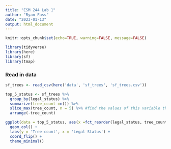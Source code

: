 ```yaml
---
title: "ESM 244 Lab 1"
author: "Ryan Fass"
date: "2023-01-13"
output: html_document
---
```


```r
knitr::opts_chunk$set(echo=TRUE, warning=FALSE, message=FALSE)

library(tidyverse)
library(here)
library(sf)
library(tmap)
```

### Read in data

```r
sf_trees <- read_csv(here('data', 'sf_trees', 'sf_trees.csv'))
```
```r
top_5_status <- sf_trees %>%
  group_by(legal_status) %>%
  summarize(tree_count =n()) %>%
  slice_max(tree_count, n = 5) %>% #find the values of this variable that are maximum take the top 5
  arrange(-tree_count)

ggplot(data = top_5_status, aes(x =fct_reorder(legal_status, tree_count), y = tree_count)) +
  geom_col() +
  labs(y = 'Tree count', x = 'Legal Status') +
  coord_flip() +
  theme_minimal()
```


